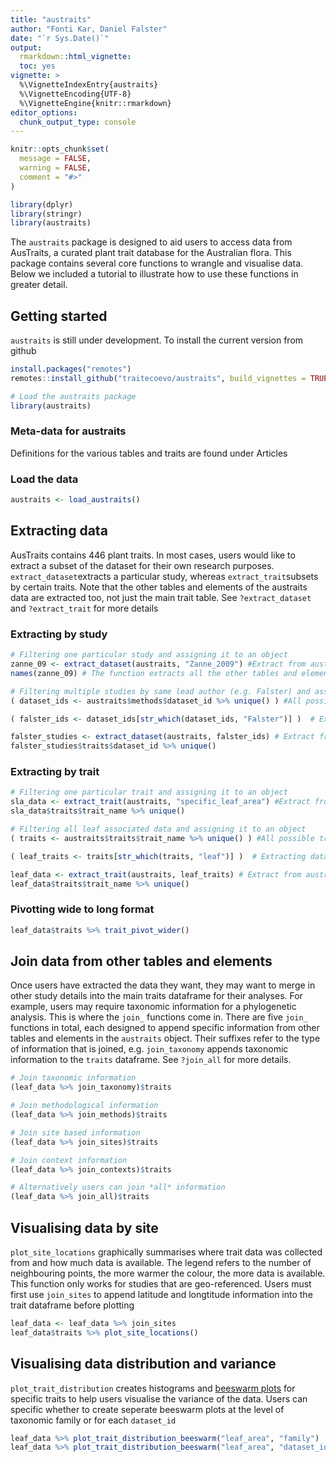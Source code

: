 ```yaml
---
title: "austraits"
author: "Fonti Kar, Daniel Falster"
date: "`r Sys.Date()`"
output: 
  rmarkdown::html_vignette:
  toc: yes
vignette: >
  %\VignetteIndexEntry{austraits}
  %\VignetteEncoding{UTF-8}
  %\VignetteEngine{knitr::rmarkdown}
editor_options: 
  chunk_output_type: console
---
```


```r
knitr::opts_chunk$set(
  message = FALSE,
  warning = FALSE,
  comment = "#>"
)

library(dplyr)
library(stringr)
library(austraits)
```

The `austraits` package is designed to aid users to access data from AusTraits, a curated plant trait database for the Australian flora. This package contains several core functions to wrangle and visualise data. Below we included a tutorial to illustrate how to use these functions in greater detail. 

## Getting started
`austraits` is still under development. To install the current version from github 
```r
install.packages("remotes")
remotes::install_github("traitecoevo/austraits", build_vignettes = TRUE)

# Load the austraits package
library(austraits)
```

### Meta-data for austraits
Definitions for the various tables and traits are found under Articles

### Load the data

```r
austraits <- load_austraits()
```

## Extracting data
AusTraits contains 446 plant traits. In most cases, users would like to extract a subset of the dataset for their own research purposes. `extract_dataset`extracts a particular study, whereas `extract_trait`subsets by certain traits. Note that the other tables and elements of the austraits data are extracted too, not just the main trait table. See `?extract_dataset` and `?extract_trait` for more details

### Extracting by study

```r
# Filtering one particular study and assigning it to an object
zanne_09 <- extract_dataset(austraits, "Zanne_2009") #Extract from austraits
names(zanne_09) # The function extracts all the other tables and elements

# Filtering multiple studies by same lead author (e.g. Falster) and assigning it to an object
( dataset_ids <- austraits$methods$dataset_id %>% unique() ) #All possible dataset_ids 

( falster_ids <- dataset_ids[str_which(dataset_ids, "Falster")] )  # Extracting dataset_ids with lead author "Falster" 

falster_studies <- extract_dataset(austraits, falster_ids) # Extract from austraits
falster_studies$traits$dataset_id %>% unique() 
```

### Extracting by trait
```r
# Filtering one particular trait and assigning it to an object
sla_data <- extract_trait(austraits, "specific_leaf_area") #Extract from austraits
sla_data$traits$trait_name %>% unique()

# Filtering all leaf associated data and assigning it to an object
( traits <- austraits$traits$trait_name %>% unique() ) #All possible traits 

( leaf_traits <- traits[str_which(traits, "leaf")] )  # Extracting data where "leaf" occurs in the trait_name

leaf_data <- extract_trait(austraits, leaf_traits) # Extract from austraits
leaf_data$traits$trait_name %>% unique() 
```

### Pivotting wide to long format

```r
leaf_data$traits %>% trait_pivot_wider()
```

## Join data from other tables and elements
Once users have extracted the data they want, they may want to merge in other study details into the main traits dataframe for their analyses. For example, users may require taxonomic information for a phylogenetic analysis. This is where the `join_` functions come in. There are five `join_` functions in total, each designed to append specific information from other tables and elements in the `austraits` object. Their suffixes refer to the type of information that is joined, e.g. `join_taxonomy` appends taxonomic information to the `traits` dataframe. See `?join_all` for more details. 

```r
# Join taxonomic information 
(leaf_data %>% join_taxonomy)$traits

# Join methodological information 
(leaf_data %>% join_methods)$traits

# Join site based information 
(leaf_data %>% join_sites)$traits

# Join context information 
(leaf_data %>% join_contexts)$traits

# Alternatively users can join *all* information 
(leaf_data %>% join_all)$traits
```

## Visualising data by site

`plot_site_locations` graphically summarises where trait data was collected from and how much data is available. The legend refers to the number of neighbouring points, the more warmer the colour, the more data is available. This function only works for studies that are geo-referenced. Users must first use `join_sites` to append  latitude and longtitude information into the trait dataframe before plotting

```r
leaf_data <- leaf_data %>% join_sites
leaf_data$traits %>% plot_site_locations()
```

## Visualising data distribution and variance

`plot_trait_distribution` creates histograms and [beeswarm plots](https://github.com/eclarke/ggbeeswarm) for specific traits to help users visualise the variance of the data. Users can specific whether to create seperate beeswarm plots at the level of taxonomic family or for each `dataset_id`

```r
leaf_data %>% plot_trait_distribution_beeswarm("leaf_area", "family")
leaf_data %>% plot_trait_distribution_beeswarm("leaf_area", "dataset_id")
```

